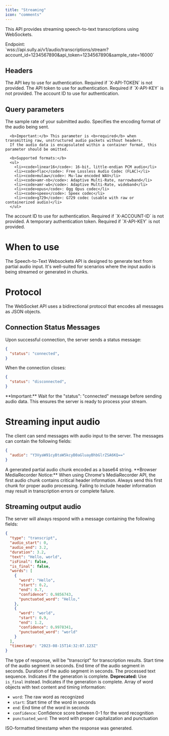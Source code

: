 ```yaml
---
title: "Streaming"
icon: "comments"
---
```


This API provides streaming speech-to-text transcriptions using WebSockets.

<Note>
Endpoint:<br/>`wss://api.sully.ai/v1/audio/transcriptions/stream?account_id=1234567890&api_token=1234567890&sample_rate=16000`
</Note>

## Headers

<ParamField query="X-API-KEY" type="string">
    The API key to use for authentication. Required if `X-API-TOKEN` is not provided.
</ParamField>

<ParamField query="X-API-TOKEN" type="string">
    The API token to use for authentication. Required if `X-API-KEY` is not provided.
</ParamField>

<ParamField query="X-ACCOUNT-ID" type="string">
    The account ID to use for authentication.
</ParamField>

## Query parameters

<ParamField query="sample_rate" type="string">
    The sample rate of your submitted audio.
</ParamField>

<ParamField query="encoding" type="string">
      Specifies the encoding format of the audio being sent.
      
      <b>Important:</b> This parameter is <b>required</b> when transmitting raw, unstructured audio packets without headers. 
      If the audio data is encapsulated within a container format, this parameter should be omitted.

      <b>Supported formats:</b>
      <ul>
        <li><code>linear16</code>: 16-bit, little-endian PCM audio</li>
        <li><code>flac</code>: Free Lossless Audio Codec (FLAC)</li>
        <li><code>mulaw</code>: Mu-law encoded WAV</li>
        <li><code>amr-nb</code>: Adaptive Multi-Rate, narrowband</li>
        <li><code>amr-wb</code>: Adaptive Multi-Rate, wideband</li>
        <li><code>opus</code>: Ogg Opus codec</li>
        <li><code>speex</code>: Speex codec</li>
        <li><code>g729</code>: G729 codec (usable with raw or containerized audio)</li>
      </ul>
</ParamField>

<ParamField query="account_id" type="string">
    The account ID to use for authentication. Required if `X-ACCOUNT-ID` is not provided.
</ParamField>

<ParamField query="api_token" type="string">
    A temporary authentication token. Required if `X-API-KEY` is not provided.
</ParamField>

# When to use

The Speech-to-Text Websockets API is designed to generate text from partial audio input. It's well-suited for scenarios where the input audio is being streamed or generated in chunks.

# Protocol

The WebSocket API uses a bidirectional protocol that encodes all messages as JSON objects.

## Connection Status Messages

Upon successful connection, the server sends a status message:

```json
{
  "status": "connected",
}
```

When the connection closes:

```json
{
  "status": "disconnected",
}
```

<Note>
  **Important:** Wait for the "status": "connected" message before sending audio data. This ensures the server is ready to process your stream.
</Note>

# Streaming input audio

The client can send messages with audio input to the server. The messages can contain the following fields:
```json
{
  "audio": "Y3VyaW91cyBtaW5kcyB0aGluayBhbGlrZSA6KQ=="
}
```

<ParamField body="audio" type="string" required>
    A generated partial audio chunk encoded as a base64 string.
</ParamField>

<Note>
  **Browser MediaRecorder Notice:** When using Chrome's MediaRecorder API, the first audio chunk contains critical header information. Always send this first chunk for proper audio processing. Failing to include header information may result in transcription errors or complete failure.
</Note>

## Streaming output audio

The server will always respond with a message containing the following fields:

```json Response message
{
  "type": "transcript",
  "audio_start": 0,
  "audio_end": 3.2,
  "duration": 3.2,
  "text": "Hello, world",
  "isFinal": false, 
  "is_final": false,
  "words": [
    {
      "word": "Hello",
      "start": 0.2,
      "end": 0.7,
      "confidence": 0.9856743,
      "punctuated_word": "Hello,"
    },
    {
      "word": "world",
      "start": 0.9,
      "end": 1.2,
      "confidence": 0.9978341,
      "punctuated_word": "world"
    }
  ],
  "timestamp": "2023-08-15T14:32:07.123Z"
}
```

<ResponseField name="type" type="string">
  The type of response, will be "transcript" for transcription results.
</ResponseField>

<ResponseField name="audio_start" type="number">
  Start time of the audio segment in seconds.
</ResponseField>

<ResponseField name="audio_end" type="number">
  End time of the audio segment in seconds.
</ResponseField>

<ResponseField name="duration" type="number">
  Duration of the audio segment in seconds.
</ResponseField>

<ResponseField name="text" type="string">
  The processed text sequence.
</ResponseField>

<ResponseField name="isFinal" type="boolean" deprecated>
  Indicates if the generation is complete. <b>Deprecated:</b> Use <code>is_final</code> instead.
</ResponseField>

<ResponseField name="is_final" type="boolean">
  Indicates if the generation is complete.
</ResponseField>

<ResponseField name="words" type="array">
  Array of word objects with text content and timing information:
  <ul>
    <li><code>word</code>: The raw word as recognized</li>
    <li><code>start</code>: Start time of the word in seconds</li>
    <li><code>end</code>: End time of the word in seconds</li>
    <li><code>confidence</code>: Confidence score between 0-1 for the word recognition</li>
    <li><code>punctuated_word</code>: The word with proper capitalization and punctuation</li>
  </ul>
</ResponseField>

<ResponseField name="timestamp" type="string">
  ISO-formatted timestamp when the response was generated.
</ResponseField>
